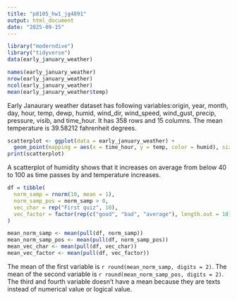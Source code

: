 ```yaml
---
title: "p8105_hw1_jg4891"
output: html_document
date: "2025-09-15"
---
```


```r
library("moderndive")
library("tidyverse")
data(early_january_weather)

```

```r
names(early_january_weather)
nrow(early_january_weather)
ncol(early_january_weather)
mean(early_january_weather$temp)
```

Early Janaurary weather dataset has following variables:origin, year, month, day, hour, temp,      dewp, humid, wind_dir, wind_speed, wind_gust, precip, pressure, visib, and time_hour. It has 358 rows and 15 columns. The mean temperature is 39.58212 fahrenheit degrees.

```r
scatterplot <- ggplot(data = early_january_weather) +
  geom_point(mapping = aes(x = time_hour, y = temp, color = humid), size = 3)
print(scatterplot)
```
A scatterplot of humidity shows that it increases on average from below 40 to 100 as time passes by and temperature increases. 

```r
df = tibble(
  norm_samp = rnorm(10, mean = 1),
  norm_samp_pos = norm_samp > 0,
  vec_char = rep("First quiz", 10),         
  vec_factor = factor(rep(c("good", "bad", "average"), length.out = 10)) 
)
```


```r
mean_norm_samp <- mean(pull(df, norm_samp))
mean_norm_samp_pos <- mean(pull(df, norm_samp_pos))
mean_vec_char <- mean(pull(df, vec_char))  
mean_vec_factor <- mean(pull(df, vec_factor)) 

```
The mean of the first variable is `r round(mean_norm_samp, digits = 2)`. 
The mean of the second variable is `r round(mean_norm_samp_pos, digits = 2)`.
The third and fourth variable doesn't have a mean because they are texts instead of numerical value or logical value.
